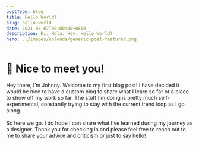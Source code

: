 ```yaml
---
postType: blog
title: Hello World!
slug: hello-world
date: 2021-08-07T00:00:00+0800
description: Hi. Hola. Hey. Hello World!
hero: ../images/uploads/generic-post-featured.png
---
```


# 👋 Nice to meet you!

Hey there, I’m Johnny. Welcome to my first blog post! I have decided it would be nice to have a custom blog to share what I learn so far or a place to show off my work so far. The stuff I’m doing is pretty much self-experimental, constantly trying to stay with the current trend loop as I go along.
\
\
So here we go. I do hope I can share what I’ve learned during my journey as a designer. Thank you for checking in and please feel free to reach out to me to share your advice and criticism or just to say hello!
